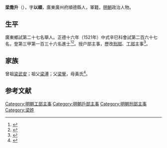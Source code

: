 {{明清人物信息框
| 姓名 = 梁喬升
| 原名 =
| 圖片名稱= 
| 圖片大小 =
| 圖片說明 = 
| 最高職務 =
| 國家 = 大明 
| 爵位 =
| 籍貫 = 廣東廣州府順德縣
| 族裔 = 
| 旗籍 = 
| 字號 = 
| 諡號 =
| 出生日期 = 生年不詳
| 出生地點 = <!---廣東廣州府順德縣--->
| 逝世日期 = 卒年不詳 
| 逝世地點 =
| 墓葬 =
| 配偶 = 
| 親屬 = 
| 出身 =
* 正德十六年辛巳科同進士出身
| 經歷 =
| 著作 =  
}}
'''梁喬升'''（{{bd|？||？|catIdx=}}），字'''以順'''，廣東廣州府順德縣人，軍籍，[[明朝|明朝]]政治人物。

== 生平 ==
廣東鄉試第二十七名舉人。正德十六年（1521年）中式辛巳科會試第二百六十七名，登第三甲第一百三十六名進士<ref>{{Cite book|title=《皇明贡举考》卷五|last=（明）[[张朝瑞|张朝瑞]]|first=|publisher=《续修四库全书》史部第828册|year=|isbn=|location=|pages=}}</ref><ref>{{Cite book|title=贡举志五种 上|last=鲁小俊，江俊伟著|first=|publisher=武汉：武汉大学出版社|year=2009|isbn=978-7-307-07043-1|location=|pages=}}</ref>。授户部主事，歷改[[刑部|刑部]]、[[工部|工部]]主事<ref>{{cite web|title=杏坛镇历代进士名录|url=http://xingtan.shunde.gov.cn/data/main.php?id=3373-4180470|publisher=杏坛镇宣传文体办公室|accessdate=2013-08-23|archive-date=2015-06-17|archive-url=https://web.archive.org/web/20150617122736/http://xingtan.shunde.gov.cn/data/main.php?id=3373-4180470|dead-url=yes}}</ref>。

== 家族 ==
曾祖[[梁武安|梁武安]]；祖父[[梁溥|梁溥]]；父[[梁覺|梁覺]]，母黃氏<ref>{{Cite book|title=天一阁藏明代科举录选刊 登科录 点校本|last=龚延明主编|first=|publisher=宁波出版社|year=2016|isbn=978-7-5526-2320-8|location=宁波|pages=|quote=《天一閣藏明代科舉錄選刊.登科錄》之《正德十六年辛巳科進士登科錄》}}</ref>。

==参考文献==
{{reflist}}

{{正德十六年辛巳科殿試金榜}}

{{DEFAULTSORT:Liang梁}}
[[Category:明朝工部主事|Category:明朝工部主事]]
[[Category:明朝戶部主事|Category:明朝戶部主事]]
[[Category:明朝刑部主事|Category:明朝刑部主事]]
[[Category:梁姓|Category:梁姓]]


{{明朝人物小作品}}